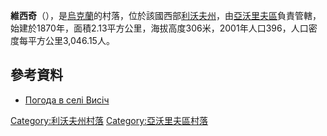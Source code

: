 {{coord|50|8|59|N|23|35|47|E|scale:100000|display=title}}

'''維西奇'''（{{lang-uk|Висіч}}），是[[烏克蘭|烏克蘭]]的村落，位於該國西部[[利沃夫州|利沃夫州]]，由[[亞沃里夫區|亞沃里夫區]]負責管轄，始建於1870年，面積2.13平方公里，海拔高度306米，2001年人口396，人口密度每平方公里3,046.15人。

==參考資料==
* [http://weather.in.ua/ua/l'vovskaja/3651 Погода в селі Висіч] {{Wayback|url=http://weather.in.ua/ua/l%27vovskaja/3651 |date=20111221130109 }}

{{DEFAULTSORT:Висіч}}
[[Category:利沃夫州村落|Category:利沃夫州村落]]
[[Category:亞沃里夫區村落|Category:亞沃里夫區村落]]


{{Lviv-geo-stub}}